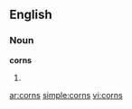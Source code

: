 ==English==
===Noun===
'''corns'''

# {{plural of|[[corn]]}}

[[ar:corns]]
[[simple:corns]]
[[vi:corns]]
